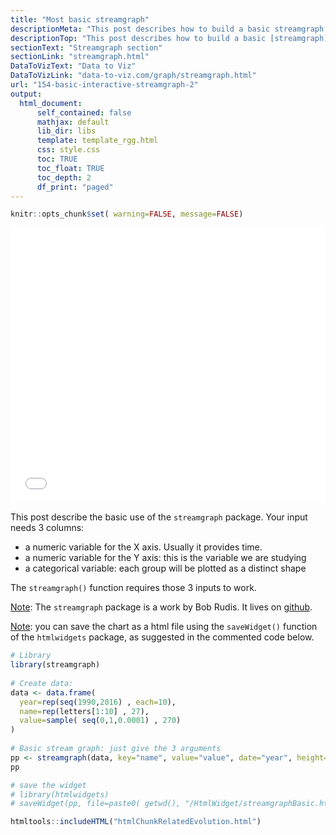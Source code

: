 ```yaml
---
title: "Most basic streamgraph"
descriptionMeta: "This post describes how to build a basic streamgraph using R and the streamgraph package. It provides the reproducible code and explanation."
descriptionTop: "This post describes how to build a basic [streamgraph](streamgraph.html) using `R` and the `streamgraph` package. It provides the reproducible code and explanation."
sectionText: "Streamgraph section"
sectionLink: "streamgraph.html"
DataToVizText: "Data to Viz"
DataToVizLink: "data-to-viz.com/graph/streamgraph.html"
url: "154-basic-interactive-streamgraph-2"
output:
  html_document:
      self_contained: false    
      mathjax: default
      lib_dir: libs
      template: template_rgg.html
      css: style.css
      toc: TRUE
      toc_float: TRUE
      toc_depth: 2
      df_print: "paged"
---
```



```r
knitr::opts_chunk$set( warning=FALSE, message=FALSE)
```

<div class="container">


<center><iframe src="HtmlWidget/streamgraphBasic.html" height="440" width="100%" style="border:none;"></iframe></center>


This post describe the basic use of the `streamgraph` package. Your input needs 3 columns:

- a numeric variable for the X axis. Usually it provides time.
- a numeric variable for the Y axis: this is the variable we are studying
- a categorical variable: each group will be plotted as a distinct shape

The `streamgraph()` function requires those 3 inputs to work.

<u>Note</u>: The `streamgraph` package is a work by Bob Rudis. It lives on [github](https://github.com/hrbrmstr/streamgraph).

<u>Note</u>: you can save the chart as a html file using the `saveWidget()` function of the `htmlwidgets` package, as suggested in the commented code below.

```r
# Library
library(streamgraph)
 
# Create data:
data <- data.frame(
  year=rep(seq(1990,2016) , each=10),
  name=rep(letters[1:10] , 27),
  value=sample( seq(0,1,0.0001) , 270)
)
 
# Basic stream graph: just give the 3 arguments
pp <- streamgraph(data, key="name", value="value", date="year", height="300px", width="1000px")
pp 

# save the widget
# library(htmlwidgets)
# saveWidget(pp, file=paste0( getwd(), "/HtmlWidget/streamgraphBasic.html"))
```


</div>



```r
htmltools::includeHTML("htmlChunkRelatedEvolution.html")
```
